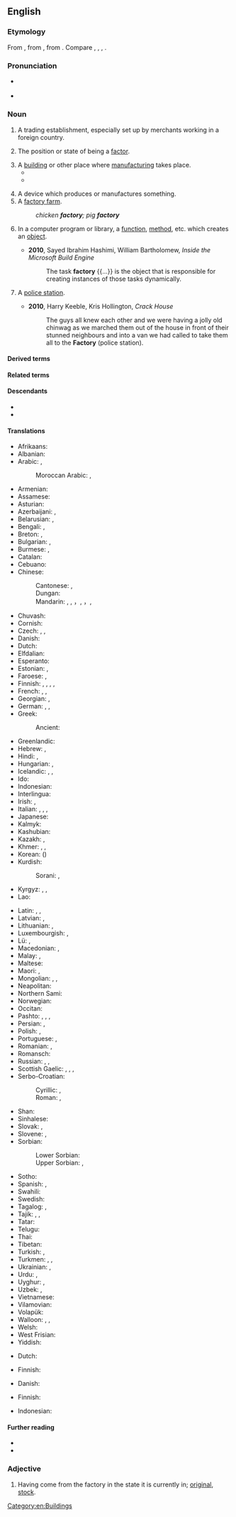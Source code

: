 ==English==

===Etymology===
{{PIE root|en|dʰeh₁}}
From {{der|en|frm|factorie}}, from {{der|en|ML.|factoria}}, from {{der|en|la|factor}}. Compare {{cog|it|fattoria}}, {{cog|es|factoría}}, {{cog|pt|feitoria}}, {{cog|nl|factorij}}.

===Pronunciation===
* {{a|RP|GA}} {{IPA|en|/ˈfæktəɹi/|/ˈfæktɹi/}}
* {{a|UK}} {{audio|en|En-uk-factory.ogg}}

===Noun===
{{en-noun}}

# {{lb|en|obsolete}} A trading establishment, especially set up by merchants working in a foreign country.
#: {{syn|en|fondaco|q1=Italian contexts|tradepost|trading post}}
# {{lb|en|now|_|rare}} The position or state of being a [[factor]].
# A [[building]] or other place where [[manufacture|manufacturing]] takes place.
#* {{quote-book|en|year=1918|author={{w|W. B. Maxwell}}|chapter=7
|title=[http://openlibrary.org/works/OL1097634W The Mirror and the Lamp]
|passage=[…] St. Bede's at this period of its history was perhaps the poorest and most miserable parish in the East End of London. Close-packed, crushed by the buttressed height of the railway viaduct, rendered airless by huge walls of '''factories''', it at once banished lively interest from a stranger's mind and left only a dull oppression of the spirit.}}
#* {{quote-book|en|year=1963|author={{w|Margery Allingham}}|title={{w|The China Governess}}
|chapter=7|url=http://openlibrary.org/works/OL2004261W
|passage=The highway to the East Coast which ran through the borough of Ebbfield had always been a main road and even now, despite the vast garages, the pylons and the gaily painted '''factory''' glasshouses which had sprung up beside it, there still remained an occasional trace of past cultures.}}
#: {{syn|en|manufactory}}
# A device which produces or manufactures something.
# A [[factory farm]].
#: ''chicken '''factory'''; pig '''factory'''''
# {{lb|en|programming}} In a computer program or library, a [[function]], [[method]], etc. which creates an [[object]].
#* '''2010''', Sayed Ibrahim Hashimi, William Bartholomew, ''Inside the Microsoft Build Engine''
#*: The task '''factory''' {{...}} is the object that is responsible for creating instances of those tasks dynamically.
# {{lb|en|UK|slang}} A [[police station]].
#* '''2010''', Harry Keeble, ‎Kris Hollington, ''Crack House''
#*: The guys all knew each other and we were having a jolly old chinwag as we marched them out of the house in front of their stunned neighbours and into a van we had called to take them all to the '''Factory''' (police station).

====Derived terms====
{{der2|en
|factory reset
|factory ship
|Fty.
}}

====Related terms====
{{rel3|en
|fact
|faction
|factor
|factorial
|fashion
}}

====Descendants====
* {{desc|tpi|faktori}}
* {{desc|cy|ffatri|bor=1}}

====Translations====
{{trans-top|manufacturing place}}
* Afrikaans: {{t|af|fabriek}}
* Albanian: {{t+|sq|fabrikë|f}}
* Arabic: {{t|ar|مَصْنَع|m}}, {{t|ar|مَعْمَل|m}}
*: Moroccan Arabic: {{t|ary|لُزين|m|tr=lŭzīn}}, {{t|ary|معمل|m|tr=məʿməl}}
* Armenian: {{t+|hy|գործարան}}
* Assamese: {{t|as|কাৰখানা}}
* Asturian: {{t|ast|fábrica|f}}
* Azerbaijani: {{t|az|fabrika}}, {{t+|az|zavod}}
* Belarusian: {{t|be|фа́брыка|f}}, {{t|be|заво́д|m}}
* Bengali: {{t|bn|কারখানা}}, {{t|bn|ফ্যাক্টরী}}
* Breton: {{t+|br|labouradeg|f}}, {{t|br|greanti|m}}
* Bulgarian: {{t+|bg|фа́брика|f}}, {{t+|bg|заво́д|m}}
* Burmese: {{t|my|စက်ရုံ}}, {{t+|my|အလုပ်ရုံ}}
* Catalan: {{t+|ca|fàbrica|f}}
* Cebuano: {{t|ceb|planta}}
* Chinese:
*: Cantonese: {{t|yue|廠|tr=cong2}}, {{t|yue|工廠|tr=gung1 cong2}}
*: Dungan: {{t|dng|гунчон}}
*: Mandarin: {{t+|cmn|厰}}, {{t+|cmn|廠}}, {{t+|cmn|厂|tr=chǎng}}，{{t+|cmn|工廠}}, {{t+|cmn|工厂|tr=gōngchǎng}}，{{t+|cmn|廠家}}, {{t+|cmn|厂家|tr=chǎngjiā}}
* Chuvash: {{t|cv|хапрӑк|alt=хапрăк}}
* Cornish: {{t|kw|gweythva|f}}
* Czech: {{t+|cs|továrna|f}}, {{t|cs|fabrika|f}}, {{t+|cs|závod|m}}
* Danish: {{t+|da|fabrik|c}}
* Dutch: {{t+|nl|fabriek|f}}
* Elfdalian: {{t|ovd|fabrik|m}}
* Esperanto: {{t|eo|fabriko}}
* Estonian: {{t|et|tehas}}, {{t|et|vabrik}}
* Faroese: {{t|fo|verksmiðja|f}}, {{t|fo|virki|n}}
* Finnish: {{t+|fi|tehdas}}, {{t+|fi|laitos}}, {{t|fi|tehdaslaitos}}, {{t+|fi|tuotantolaitos}}, {{t+|fi|teollisuuslaitos}}
* French: {{t+|fr|usine|f}}, {{t+|fr|fabrique|f}}, {{t+|fr|manufacture|f}}
* Georgian: {{t|ka|ქარხანა}}, {{t+|ka|ფაბრიკა}}
* German: {{t+|de|Fabrik|f}}, {{t+|de|Manufaktur|f}}, {{t+|de|Werk|n}}
* Greek: {{t+|el|εργοστάσιο|n}}
*: Ancient: {{t|grc|ἐργαστήριον|n}}
* Greenlandic: {{t|kl|fabrikki}}
* Hebrew: {{t+|he|מִפְעָל|m|tr=mif’ál}}, {{t|he|בֵּית חֲרֹשֶׁת|m|tr=béit-kharóshet}}
* Hindi: {{t|hi|कारख़ाना|m}}, {{t|hi|फ़ैक्टरी|f}}
* Hungarian: {{t+|hu|gyár}}, {{t+|hu|üzem}}
* Icelandic: {{t+|is|verksmiðja|f}}, {{t+|is|smiðja|f}}, {{t|is|fabrikka|f}} {{qualifier|rare}}
* Ido: {{t+|io|fabrikerio}}
* Indonesian: {{t+|id|pabrik}}
* Interlingua: {{t|ia|fabrica}}
* Irish: {{t|ga|gléasra|m}}, {{t+|ga|monarcha|f}}
* Italian: {{t+|it|fabbrica|f}}, {{t+|it|impianto|m}}, {{t+|it|manifattura|f}}, {{t+|it|stabilimento|m}}
* Japanese: {{t+|ja|工場|tr=こうじょう, kōjō}}
* Kalmyk: {{t|xal|фабрик}}
* Kashubian: {{t|csb|fabrika|f}}
* Kazakh: {{t|kk|зауыт}}, {{t+|kk|фабрика}}
* Khmer: {{t+|km|រោងចក្រ}}, {{t+|km|កម្មន្តសាល}}, {{t|km|ការណដ្ឋាន}}
* Korean: {{t+|ko|공장}} ({{t+|ko|工場}})
* Kurdish:
*: Sorani: {{t+|ku|کارگە}}, {{t+|ku|کارخانە}}
* Kyrgyz: {{t+|ky|фабрика}}, {{t+|ky|завод}}, {{t+|ky|зоот}}
* Lao: {{t+|lo|ໂຮງງານ}}
{{trans-mid}}
* Latin: {{t|la|opificīna|f}}, {{t|la|officīna|f}}, {{t|la|fabrica|f}} 
* Latvian: {{t|lv|rūpnīca|f}}, {{t|lv|fabrika|f}}
* Lithuanian: {{t|lt|gamykla|f}}, {{t+|lt|fabrikas|m}}
* Luxembourgish: {{t+|lb|Fabréck|f}}, {{t|lb|Fabrik|f}}
* Lü: {{t|khb|ᦷᦣᧂᦈᧅ}}, {{t|khb|ᦷᦣᧂᦉᦱᧂᧉᦵᦆᦲᧂᧈ}}
* Macedonian: {{t|mk|фабрика|f}}, {{t|mk|погон|m}}
* Malay: {{t|ms|kilang}}, {{t|ms|pabrik}}
* Maltese: {{t|mt|fabbrika|f}}
* Maori: {{t|mi|wheketere}}, {{t|mi|wharemahi}}
* Mongolian: {{t|mn|үйлдвэрийн газар}}, {{t+|mn|завод}}, {{t+|mn|үйлдвэр}}
* Neapolitan: {{t|nap|fràveca|f}}
* Northern Sami: {{t|se|fabrihkka}}
* Norwegian: {{t+|no|fabrikk|m}}
* Occitan: {{t+|oc|fabrica|f}}
* Pashto: {{t+|ps|کارخانه|f|tr=kārxāná}}, {{t+|ps|فابريکه|f|tr=fābriká}}, {{t|ps|منډاو|m|tr=manḍãw}}, {{t|ps|کارګاه|m|tr=kārgãh}}
* Persian: {{t+|fa|کارخانه|tr=kârxâne}}, {{t|fa|فابریکه|tr=fâbrike}}
* Polish: {{t+|pl|fabryka|f}}, {{t+|pl|zakład|m}}
* Portuguese: {{t+|pt|fábrica|f}}, {{t+|pt|usina|f}}
* Romanian: {{t+|ro|fabrică|f}}, {{t+|ro|uzină|f}}
* Romansch: {{t|rm|fabrica|f}}
* Russian: {{t+|ru|фа́брика|f}}, {{t+|ru|заво́д|m}}, {{t+|ru|комбина́т|m}}
* Scottish Gaelic: {{t|gd|taigh-oibre|m}}, {{t|gd|taigh-gnìomhachais|m}}, {{t|gd|taigh-ceàirde|m}}, {{t|gd|taigh-tionnsgain|m}}
* Serbo-Croatian:
*: Cyrillic: {{t|sh|фа̀брика|f}} {{q|Bosnia, Serbia}}, {{t|sh|тво́рница|f}} {{q|Croatia}}
*: Roman: {{t+|sh|fàbrika|f}} {{q|Bosnia, Serbia}}, {{t+|sh|tvórnica|f}} {{q|Croatia}}
* Shan: {{t|shn|ႁူင်းၸၢၵ်ႈ}}
* Sinhalese: {{t|si|පැක්ටරි|?}}
* Slovak: {{t|sk|továreň|f}}, {{t+|sk|fabrika|f}}
* Slovene: {{t+|sl|tovarna|f}}, {{t|sl|fabrika|f}}
* Sorbian:
*: Lower Sorbian: {{t|dsb|fabrika|f}}
*: Upper Sorbian: {{t|hsb|fabrika|f}}, {{t|hsb|twornja|f}}
* Sotho: {{t|st|faboriki}}
* Spanish: {{t+|es|fábrica|f}}, {{t+|es|planta|f}}
* Swahili: {{t+|sw|karakana}}
* Swedish: {{t+|sv|fabrik|c}}
* Tagalog: {{t|tl|pabrika}}, {{t|tl|pagawaan}}
* Tajik: {{t|tg|корхона}}, {{t|tg|завод}}, {{t|tg|фабрика}}
* Tatar: {{t|tt|фабрика}}
* Telugu: {{t|te|కర్మాగారం}}
* Thai: {{t+|th|โรงงาน}}
* Tibetan: {{t|bo|བཟོ་གྲྭ}}
* Turkish: {{t+|tr|fabrika}}, {{t+|tr|tesis}}
* Turkmen: {{t|tk|fabrika}}, {{t|tk|fabrik}}, {{t+|tk|zawod}}
* Ukrainian: {{t|uk|фа́брика|f}}, {{t+|uk|заво́д|m}}
* Urdu: {{t|ur|کارخانہ|m|tr=kārkhānā}}, {{t|ur|فیکٹری|f|tr=faikṭarī}}
* Uyghur: {{t|ug|فابرىكا}}, {{t|ug|زاۋۇت}}
* Uzbek: {{t+|uz|zavod}}, {{t+|uz|fabrika}}
* Vietnamese: {{t+|vi|nhà máy}}
* Vilamovian: {{t|wym|fabryk}}
* Volapük: {{t+|vo|fabrik}}
* Walloon: {{t+|wa|oujhene|f}}, {{t|wa|fabrike|f}}, {{t+|wa|ovroe|m}}
* Welsh: {{t+|cy|ffatri|f}}
* West Frisian: {{t+|fy|fabryk|n}}
* Yiddish: {{t|yi|פֿאַבריק|f}}
{{trans-bottom}}

{{trans-top|producing device}}
* Dutch: {{t+|nl|fabriek|f}}
{{trans-mid}}
* Finnish: {{t+|fi|tehdas}}
{{trans-bottom}}

{{trans-top|colonial-era trading post operated by merchants in a foreign port}}
* Danish: {{t|da|faktori|n}}
{{trans-mid}}
{{trans-bottom}}

{{trans-top|in computing, a function or method that creates objects}}
* Finnish: {{t+|fi|tehdas}}
{{trans-mid}}
{{trans-bottom}}

{{checktrans-top}}
* Indonesian: {{t+check|id|pabrik}}
{{trans-mid}}
{{trans-bottom}}

====Further reading====
* {{R:Webster 1913}}
* {{R:Century 1911}}

===Adjective===
{{en-adj|-}}

# {{lb|en|colloquial|of a configuration, part, etc.}} Having come from the factory in the state it is currently in; [[original]], [[stock]].
#: {{ux|en|See how there's another layer of metal there? That's not '''factory'''.}}

[[Category:en:Buildings]]